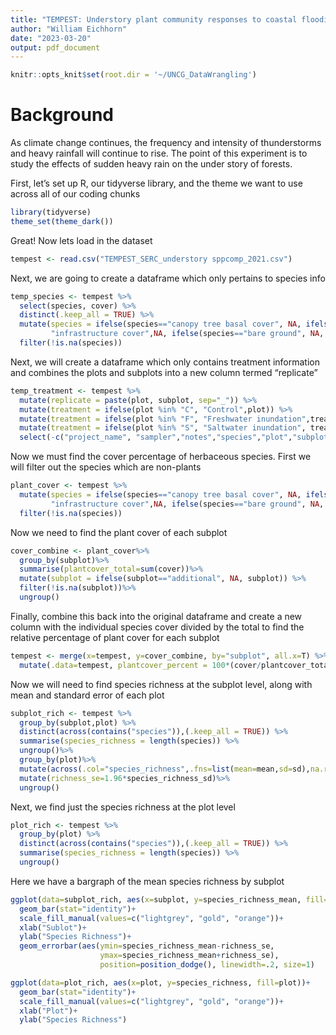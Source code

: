 ```yaml
---
title: "TEMPEST: Understory plant community responses to coastal flooding"
author: "William Eichhorn"
date: "2023-03-20"
output: pdf_document
---
```

```r
knitr::opts_knit$set(root.dir = '~/UNCG_DataWrangling')
```

# Background

As climate change continues, the frequency and intensity of thunderstorms and 
heavy rainfall will continue to rise. The point of this experiment is to study
the effects of sudden heavy rain on the under story of forests. 


First, let's set up R, our tidyverse library, and the theme we want to use 
across all of our coding chunks
```r
library(tidyverse)
theme_set(theme_dark())
```


Great! Now lets load in the dataset
```r
tempest <- read.csv("TEMPEST_SERC_understory sppcomp_2021.csv")

```


Next, we are going to create a dataframe which only pertains to species info
```r

temp_species <- tempest %>% 
  select(species, cover) %>% 
  distinct(.keep_all = TRUE) %>%
  mutate(species = ifelse(species=="canopy tree basal cover", NA, ifelse(species==
         "infrastructure cover",NA, ifelse(species=="bare ground", NA, species))))%>%
  filter(!is.na(species))
```


Next, we will create a dataframe which only contains treatment information
and combines the plots and subplots into a new column termed "replicate"
```r
temp_treatment <- tempest %>% 
  mutate(replicate = paste(plot, subplot, sep="_")) %>%
  mutate(treatment = ifelse(plot %in% "C", "Control",plot)) %>% 
  mutate(treatment = ifelse(plot %in% "F", "Freshwater inundation",treatment)) %>% 
  mutate(treatment = ifelse(plot %in% "S", "Saltwater inundation", treatment)) %>% 
  select(-c("project_name", "sampler","notes","species","plot","subplot")) 

```


Now we must find the cover percentage of herbaceous species. First we will
filter out the species which are non-plants
```r

plant_cover <- tempest %>% 
  mutate(species = ifelse(species=="canopy tree basal cover", NA, ifelse(species==
         "infrastructure cover",NA, ifelse(species=="bare ground", NA, species))))%>%
  filter(!is.na(species))
```


Now we need to find the plant cover of each subplot
```r
cover_combine <- plant_cover%>%
  group_by(subplot)%>%
  summarise(plantcover_total=sum(cover))%>%
  mutate(subplot = ifelse(subplot=="additional", NA, subplot)) %>% 
  filter(!is.na(subplot))%>%
  ungroup()
```

Finally, combine this back into the original dataframe and create a new column
with the individual species cover divided by the total to find the relative
percentage of plant cover for each subplot
```r
tempest <- merge(x=tempest, y=cover_combine, by="subplot", all.x=T) %>% 
  mutate(.data=tempest, plantcover_percent = 100*(cover/plantcover_total))

```

Now we will need to find species richness at the subplot level, along with mean and standard error of
each plot

```r

subplot_rich <- tempest %>%
  group_by(subplot,plot) %>% 
  distinct(across(contains("species")),(.keep_all = TRUE)) %>% 
  summarise(species_richness = length(species)) %>% 
  ungroup()%>%
  group_by(plot)%>%
  mutate(across(.col="species_richness",.fns=list(mean=mean,sd=sd),na.rm=TRUE))%>%
  mutate(richness_se=1.96*species_richness_sd)%>%
  ungroup()

```

Next, we find just the species richness at the plot level

```r
plot_rich <- tempest %>%
  group_by(plot) %>% 
  distinct(across(contains("species")),(.keep_all = TRUE)) %>% 
  summarise(species_richness = length(species)) %>% 
  ungroup()

```


Here we have a bargraph of the mean species richness by subplot
```r

ggplot(data=subplot_rich, aes(x=subplot, y=species_richness_mean, fill=plot))+
  geom_bar(stat="identity")+
  scale_fill_manual(values=c("lightgrey", "gold", "orange"))+
  xlab("Sublot")+
  ylab("Species Richness")+
  geom_errorbar(aes(ymin=species_richness_mean-richness_se, 
                    ymax=species_richness_mean+richness_se), 
                    position=position_dodge(), linewidth=.2, size=1)
```


```r

ggplot(data=plot_rich, aes(x=plot, y=species_richness, fill=plot))+
  geom_bar(stat="identity")+
  scale_fill_manual(values=c("lightgrey", "gold", "orange"))+
  xlab("Plot")+
  ylab("Species Richness")
```

